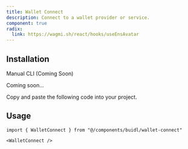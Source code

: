 ```yaml
---
title: Wallet Connect
description: Connect to a wallet provider or service.
component: true
radix:
  link: https://wagmi.sh/react/hooks/useEnsAvatar
---
```


<ComponentPreview
  name="wallet-connect-demo"
  className="[&_.preview>[data-orientation=vertical]]:sm:max-w-[70%]"
/>

## Installation

<Tabs defaultValue="manual">

<TabsList>
  <TabsTrigger value="manual">Manual</TabsTrigger>
  <TabsTrigger disabled={true} value="cli">
    CLI (Coming Soon)
  </TabsTrigger>
</TabsList>

<TabsContent value="cli">

<Steps>

<Step>Coming soon...</Step>

</Steps>

</TabsContent>

<TabsContent value="manual">

<Steps>

<Step>Copy and paste the following code into your project.</Step>

<ComponentSource name="wallet-connect" />

</Steps>

</TabsContent>

</Tabs>

## Usage

```tsx
import { WalletConnect } from "@/components/buidl/wallet-connect"
```

```tsx
<WalletConnect />
```

